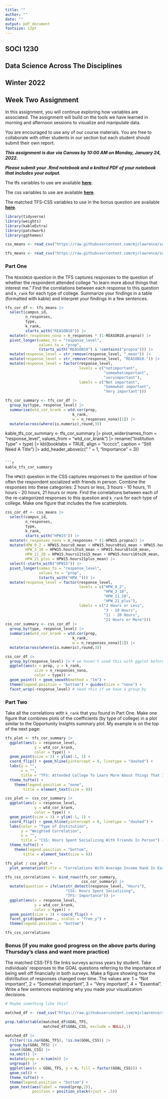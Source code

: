 ```yaml
---
title: ""
author: ""
date: ""
output: pdf_document
fontsize: 12pt
---
```


## SOCI 1230

## Data Science Across The Disciplines

## Winter 2022

\vspace{1.0em}

## Week Two Assignment

In this assignment, you will continue exploring how variables are associated. The assignment will build on the tools we have learned in morning and afternoon sessions to visualize and manipulate data. 

You are encouraged to use any of our course materials. You are free to collaborate with other students in our section but each student should submit their own report.

***This assignment is due via Canvas by 10:00 AM on Monday, January 24, 2022.***

***Please submit your .Rmd notebook and a knitted PDF of your notebook that includes your output.***

The tfs variables to use are available [**here**](https://raw.githubusercontent.com/mjclawrence/soci1230_w22/main/data/tfs_means_mobility_withno.csv).

The css variables to use are available [**here**](https://raw.githubusercontent.com/mjclawrence/soci1230_w22/main/data/css_means_mobility_withno.csv).

The matched TFS-CSS variables to use in the bonus question are available [**here**](https://raw.githubusercontent.com/mjclawrence/soci1230_w22/main/data/matched_goal07.csv).


\vspace{1.0em}

```r
library(tidyverse)
library(weights)
library(kableExtra)
library(patchwork)
library(ggthemes)

css_means <- read_csv("https://raw.githubusercontent.com/mjclawrence/soci1230_w22/main/data/css_means_mobility_withno.csv")

tfs_means <- read_csv("https://raw.githubusercontent.com/mjclawrence/soci1230_w22/main/data/tfs_means_mobility_withno.csv")
```


### Part One

The `REASON10` question in the TFS captures responses to the question of whether the respondent attended college "to learn more about things that interest me." Find the correlations between each response to this question and `k_rank` for each type of college. Summarize your findings in a table (formatted with kable) and interpret your findings in a few sentences.

```r
tfs_cor_df <- tfs_means |> 
  select(campus_id, 
         n_responses, 
         type,
         k_rank,
         starts_with("REASON10")) |> 
  mutate(n_responses_nona = n_responses * (1-REASON10.propna)) |> 
  pivot_longer(names_to = "response_level",
               values_to = "prop",
               (starts_with("REASON10") & !contains("propna"))) |> 
  mutate(response_level = str_remove(response_level, "_mean")) |> 
  mutate(response_level = str_remove(response_level, "REASON10.")) |> 
  mutate(response_level = factor(response_level,
                                 levels = c("notimportant",
                                            "somewhatimportant",
                                            "veryimportant"),
                                 labels = c("Not important",
                                            "Somewhat important",
                                            "Very important"))) 
```

```r
tfs_cor_summary <- tfs_cor_df |>
  group_by(type, response_level) |>
  summarise(wtd_cor_krank = wtd.cor(prop,
                              k_rank,
                              w = n_responses_nona)[1]) |>
  mutate(across(where(is.numeric),round,3))
```
kable_tfs_cor_summary <- tfs_cor_summary |> 
  pivot_wider(names_from = "response_level",
              values_from = "wtd_cor_krank") |> 
  rename("Institution Type" = type) |> 
  kbl(booktabs = TRUE,
       align = "lccccc",
      caption = "Still Need A Title") |> 
    add_header_above(c(" " = 1, "Importance" = 3))
```

```r
kable_tfs_cor_summary
```


The `HPW15` question in the CSS captures responses to the question of how often the respondent socialized with friends in person. Combine the responses into these categories: 2 hours or less, 3 hours - 10 hours, 11 hours - 20 hours, 21 hours or more. Find the correlations between each of the re-categorized responses to this question and `k_rank` for each type of college. Make one figure that includes the five scatterplots. 

```r
css_cor_df <- css_means |> 
  select(campus_id, 
         n_responses, 
         type,
         k_rank,
         starts_with("HPW15")) |> 
  mutate(n_responses_nona = n_responses * (1-HPW15.propna)) |> 
  mutate(HPW_0_2 = HPW15.hours0_mean + HPW15.hours0to1_mean + HPW15.hours1to2_mean,
         HPW_3_10 = HPW15.hours3to5_mean + HPW15.hours6to10_mean,
         HPW_11_20 = HPW15.hours11to15_mean + HPW15.hours16to20_mean,
         HPW_21_plus = HPW15.hours21plus_mean) |> 
  select(-starts_with("HPW15")) |> 
  pivot_longer(names_to = "response_level",
               values_to = "prop",
               (starts_with("HPW_"))) |> 
  mutate(response_level = factor(response_level,
                                 levels = c("HPW_0_2",
                                            "HPW_3_10",
                                            "HPW_11_20",
                                            "HPW_21_plus"),
                                 labels = c("2 Hours or Less",
                                            "3 - 10 Hours",
                                            "11 - 20 Hours",
                                            "21 Hours or More"))) 
css_cor_summary <- css_cor_df |> 
  group_by(type, response_level) |>
  summarise(wtd_cor_krank = wtd.cor(prop,
                              k_rank,
                              w = n_responses_nona)[1]) |>
  mutate(across(where(is.numeric),round,3))
```

```r
css_cor_df |> 
  group_by(response_level) |> # we haven't used this with ggplot before
  ggplot(aes(x = prop, y = k_rank, 
             size = n_responses_nona,
             color = type)) +
  geom_point() + geom_smooth(method = "lm") +
  theme(legend.position = "bottom") + guides(size = "none") +
  facet_wrap(~response_level) # need this if we have a group_by
```
  

### Part Two

Take all the correlations with `k_rank` that you found in Part One. Make one figure that combines plots of the coefficients (by type of college) in a plot similar to the Opportunity Insights summary plot. My example is on the top of the next page:

```r
tfs_plot <- tfs_cor_summary |> 
  ggplot(aes(x = response_level,
             y = wtd_cor_krank,
             color = type)) +
  geom_point(size = 3) + ylim(-1, 1) +
  coord_flip() + geom_hline(yintercept = 0, linetype = "dashed") +
  labs(y = "",
       x = "",
       title = "TFS: Attended College To Learn More About Things That Interest Me") +
  theme_tufte() +
    theme(legend.position = "none",
        title = element_text(size = 8))

css_plot <- css_cor_summary |> 
  ggplot(aes(x = response_level,
             y = wtd_cor_krank,
             color = type)) +
  geom_point(size = 3) + ylim(-1, 1) +
  coord_flip() + geom_hline(yintercept = 0, linetype = "dashed") +
  labs(color = "Type of Institution",
       y = "Weighted Correlation",
       x = "",
       title = "CSS: Hours Spent Socializing With Friends In Person") +
  theme_tufte() +
    theme(legend.position = "bottom",
        title = element_text(size = 8))

tfs_plot / css_plot + 
  plot_annotation(title = "Correlations With Average Income Rank In Early Adulthood")
```

```r
tfs_css_correlations <- bind_rows(tfs_cor_summary, 
                                  css_cor_summary) |> 
  mutate(question = ifelse(str_detect(response_level, "Hours"),
                           "CSS: Hours Spent Socializing",
                           "TFS: Importance")) |> 
  ggplot(aes(x = response_level,
             y = wtd_cor_krank,
             color = type)) +
  geom_point(size = 3) + coord_flip() + 
  facet_grid(question~., scales = "free_y") +
  theme(legend.position = "bottom")

tfs_css_correlations
```


### Bonus (if you make good progress on the above parts during Thursday's class and want more practice)

The matched CSS-TFS file links surveys across years by student. Take individuals' responses to the GOAL questions referring to the importance of being well off financially in both surveys. Make a figure showing how the distribution of responses changed over time. The values are: 1 = "Not important", 2 = "Somewhat important", 3 = "Very important", 4 = "Essential". Write a few sentences explaining why you made your visualization decisions.

```r
# Maybe something like this?

matched_df <- read_csv("https://raw.githubusercontent.com/mjclawrence/soci1230_w22/main/data/matched_goal07.csv")

prop.table(table(matched_df$GOAL_TFS,
                 matched_df$GOAL_CSS, exclude = NULL),1)

matched_df |> 
  filter(!is.na(GOAL_TFS), !is.na(GOAL_CSS)) |> 
  group_by(GOAL_TFS) |> 
  count(GOAL_CSS) |> 
  na.omit() |> 
  mutate(prop = n/sum(n)) |> 
  ungroup() |> 
  ggplot(aes(x = GOAL_TFS, y = n, fill = factor(GOAL_CSS))) +
  geom_col() +
  theme_tufte() +
  theme(legend.position = "bottom") +
  geom_text(aes(label = round(prop,2)),
            position = position_stack(vjust = .5))
```

